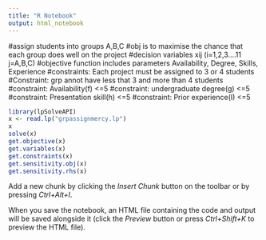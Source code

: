```yaml
---
title: "R Notebook"
output: html_notebook
---
```


#assign students into groups A,B,C 
#obj is to maximise the chance that each group does well on the project
#decision variables xij (i=1,2,3....11 j=A,B,C)
#objective function includes parameters Availability, Degree, Skills, Experience
#constraints: Each project must be assigned to 3 or 4 students
#Constraint: grp annot have less that 3 and more than 4 students
#constraint: Availability(f) <=5
#constraint: undergraduate degree(g) <=5
#constraint: Presentation skill(h) <=5
#constraint: Prior experience(I) <=5

```r
library(lpSolveAPI)
x <- read.lp("grpassignmercy.lp")
x
solve(x)
get.objective(x)
get.variables(x)
get.constraints(x)
get.sensitivity.obj(x)
get.sensitivity.rhs(x)
```

Add a new chunk by clicking the *Insert Chunk* button on the toolbar or by pressing *Ctrl+Alt+I*.

When you save the notebook, an HTML file containing the code and output will be saved alongside it (click the *Preview* button or press *Ctrl+Shift+K* to preview the HTML file).
